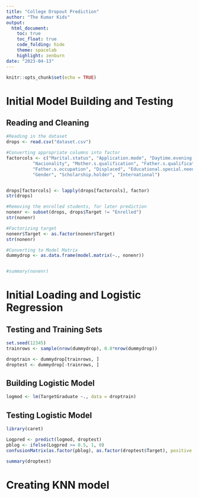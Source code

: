 ```yaml
---
title: "College Dropout Prediction"
author: "The Kumar Kids"
output:
  html_document:
    toc: true
    toc_float: true
    code_folding: hide
    theme: spacelab
    highlight: zenburn
date: "2023-04-13"
---
```


```r
knitr::opts_chunk$set(echo = TRUE)
```

# Initial Model Building and Testing

## Reading and Cleaning
```r
#Reading in the dataset
drops <- read.csv("dataset.csv")

#Converting appropriate columns into factor
factorcols <- c("Marital.status", "Application.mode", "Daytime.evening.attendance", "Course", "Previous.qualification",
          "Nacionality", "Mother.s.qualification", "Father.s.qualification", "Mother.s.occupation",
          "Father.s.occupation", "Displaced", "Educational.special.needs", "Debtor", "Tuition.fees.up.to.date",
          "Gender", "Scholarship.holder", "International")


drops[factorcols] <- lapply(drops[factorcols], factor)
str(drops)

#Removing the enrolled students, for later prediction
nonenr <- subset(drops, drops$Target != "Enrolled")
str(nonenr)

#Factorizing target
nonenr$Target <- as.factor(nonenr$Target)
str(nonenr)

#Converting to Model Matrix
dummydrop <- as.data.frame(model.matrix(~., nonenr))


#summary(nonenr)
```

# Initial Loading and Logistic Regression
## Testing and Training Sets
```r
set.seed(12345)
trainrows <- sample(nrow(dummydrop), 0.8*nrow(dummydrop))

droptrain <- dummydrop[trainrows, ]
droptest <- dummydrop[-trainrows, ]
```

## Building Logistic Model
```r
logmod <- lm(TargetGraduate ~., data = droptrain)
```

## Testing Logistic Model
```r
library(caret)

Logpred <- predict(logmod, droptest)
pblog <- ifelse(Logpred >= 0.5, 1, 0)
confusionMatrix(as.factor(pblog), as.factor(droptest$Target), positive = "1")

summary(droptest)
```

# Creating KNN model